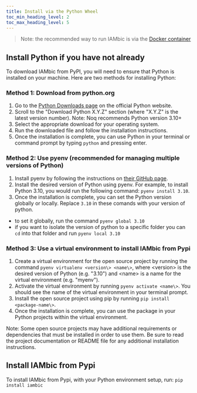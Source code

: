 ```yaml
---
title: Install via the Python Wheel
toc_min_heading_level: 2
toc_max_heading_level: 5
---
```


> Note: the recommended way to run IAMbic is via the [Docker container](./install_via_docker.mdx)

## Install Python if you have not already

To download IAMbic from PyPI, you will need to ensure that Python is installed on your machine. Here are two methods for installing Python:

### Method 1: Download from python.org

1. Go to the [Python Downloads page]( https://www.python.org/downloads) on the official Python website.
1. Scroll to the "Download Python X.Y.Z" section (where "X.Y.Z" is the latest version number). Note: Noq recommends Python version 3.10+
1. Select the appropriate download for your operating system.
1. Run the downloaded file and follow the installation instructions.
1. Once the installation is complete, you can use Python in your terminal or command prompt by typing `python` and pressing enter.

### Method 2: Use pyenv (recommended for managing multiple versions of Python)

1. Install pyenv by following the instructions on [their GitHub page](https://github.com/pyenv/pyenv).
1. Install the desired version of Python using pyenv. For example, to install Python 3.10, you would run the following command: `pyenv install 3.10`.
1. Once the installation is complete, you can set the Python version globally or locally. Replace `3.10` in these comands with your version of python.
* to set it globally, run the command `pyenv global 3.10`
* if you want to isolate the version of python to a specific folder you can `cd` into that folder and run `pyenv local 3.10`

<!-- #TODO is there a reason we're escping the close brackets below? -->
### Method 3: Use a virtual environment to install IAMbic from Pypi
1. Create a virtual environment for the open source project by running the command `pyenv virtualenv <version\> <name\>`, where <version\> is the desired version of Python (e.g. "3.10") and <name\> is a name for the virtual environment (e.g. "myenv").
1. Activate the virtual environment by running `pyenv activate <name\>`. You should see the name of the virtual environment in your terminal prompt.
1. Install the open source project using pip by running `pip install <package-name\>`.
1. Once the installation is complete, you can use the package in your Python projects within the virtual environment.

Note: Some open source projects may have additional requirements or dependencies that must be installed in order to use them. Be sure to read the project documentation or README file for any additional installation instructions.

## Install IAMbic from Pypi

To install IAMbic from Pypi, with your Python environment setup, run: `pip install iambic`
